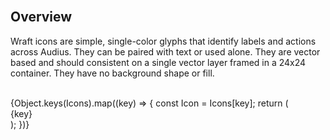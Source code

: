 
<Meta title="Foundation/Icons" />

<Title>Icons</Title>

<br />

## Overview

Wraft icons are simple, single-color glyphs that identify labels and actions across Audius. They can be paired with text or used alone. They are vector based and should consistent on a single vector layer framed in a 24x24 container. They have no background shape or fill.

<br />

<div style={{ display: "flex", gap: "18px", flexWrap: "wrap" }}>
  {Object.keys(Icons).map((key) => {
    const Icon = Icons[key];
    return (
      <div
        key={key}
        style={{
          display: "flex",
          flexDirection: "column",
          alignItems: "center",
        }}
      >
        <Icon />
        <div style={{ paddingTop: "6px", paddingBottom: "6px" }}>{key}</div>
      </div>
    );
  })}
</div>
